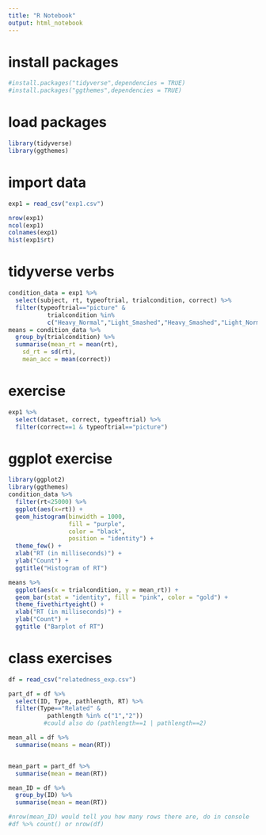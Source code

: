 ```yaml
---
title: "R Notebook"
output: html_notebook
---
```


# install packages
```r
#install.packages("tidyverse",dependencies = TRUE)
#install.packages("ggthemes",dependencies = TRUE)

```

# load packages
```r
library(tidyverse)
library(ggthemes)
```

# import data
```r
exp1 = read_csv("exp1.csv")

nrow(exp1)
ncol(exp1)
colnames(exp1)
hist(exp1$rt)
```
# tidyverse verbs
```r
condition_data = exp1 %>% 
  select(subject, rt, typeoftrial, trialcondition, correct) %>%
  filter(typeoftrial=="picture" &
           trialcondition %in%
           c("Heavy_Normal","Light_Smashed","Heavy_Smashed","Light_Normal"))
means = condition_data %>%
  group_by(trialcondition) %>%
  summarise(mean_rt = mean(rt),
    sd_rt = sd(rt),
    mean_acc = mean(correct))

```
# exercise
```r
exp1 %>%
  select(dataset, correct, typeoftrial) %>%
  filter(correct==1 & typeoftrial=="picture")
```
# ggplot exercise
```r
library(ggplot2)
library(ggthemes)
condition_data %>%
  filter(rt<25000) %>%
  ggplot(aes(x=rt)) +
  geom_histogram(binwidth = 1000,
                 fill = "purple", 
                 color = "black",
                 position = "identity") +
  theme_few() + 
  xlab("RT (in milliseconds)") +
  ylab("Count") +
  ggtitle("Histogram of RT")

means %>%
  ggplot(aes(x = trialcondition, y = mean_rt)) +
  geom_bar(stat = "identity", fill = "pink", color = "gold") +
  theme_fivethirtyeight() + 
  xlab("RT (in milliseconds)") +
  ylab("Count") +
  ggtitle ("Barplot of RT")
```
# class exercises
```r
df = read_csv("relatedness_exp.csv")

part_df = df %>%
  select(ID, Type, pathlength, RT) %>%
  filter(Type=="Related" &
           pathlength %in% c("1","2"))
          #could also do (pathlength==1 | pathlength==2)

mean_all = df %>%
  summarise(means = mean(RT))


mean_part = part_df %>%
  summarise(mean = mean(RT))

mean_ID = df %>%
  group_by(ID) %>%
  summarise(mean = mean(RT))

#nrow(mean_ID) would tell you how many rows there are, do in console
#df %>% count() or nrow(df)

```

